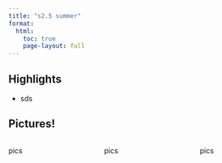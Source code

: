 ```yaml
---
title: "s2.5 summer"
format: 
  html:
    toc: true
    page-layout: full
---
```


## Highlights

-   sds

## Pictures!

:::::::: columns
::: {.column width="30%"}
pics
:::

::: {.column width="5%"}
:::

::: {.column width="30%"}
pics
:::

::: {.column width="5%"}
:::

::: {.column width="30%"}
pics
:::
::::::::
